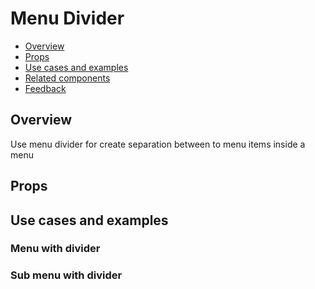 
<Meta of={MenuDividerStories} />

# Menu Divider

- [Overview](#overview)
- [Props](#props)
- [Use cases and examples](#use-cases-and-examples)
- [Related components](#related-components)
- [Feedback](#feedback)

## Overview

Use menu divider for create separation between to menu items inside a menu

<Canvas>
  <Story of={MenuDividerStories.Overview} />
</Canvas>

## Props

<Controls />

## Use cases and examples

### Menu with divider

<Canvas>
  <Story of={MenuDividerStories.MenuWithDivider} />
</Canvas>

### Sub menu with divider

<Canvas>
  <Story of={MenuDividerStories.SubMenuWithDivider} />
</Canvas>
